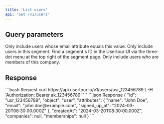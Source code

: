 ```yaml
---
title: 'List users'
api: 'Get /v1/users'
---
```


## Query parameters

<ParamField query="email" type="string" >
  Only include users whose email attribute equals this value.
</ParamField>
<ParamField query="segmentId" type="string" >
  Only include users in this segment. Find a segment's ID in the Usertour UI via the three-dot menu at the top right of the segment page.
</ParamField>
<ParamField query="companyId" type="string" >
 Only include users who are members of this company.
</ParamField>

## Response

<RequestExample>
  ```bash Request
  curl https://api.usertour.io/v1/users/usr_123456789 \
  -H 'Authorization: Bearer ak_123456789'
  ```
</RequestExample>

<ResponseExample>
  ```json Response
  {
    "id": "usr_123456789",
    "object": "user",
    "attributes": {
      "name": "John Doe",
      "email": "john.doe@example.com",
      "signed_up_at": "2024-03-20T08:30:00.000Z"
    },
    "createdAt": "2024-03-20T08:30:00.000Z",
    "companies": null,
    "memberships": null
  }
  ```
</ResponseExample>